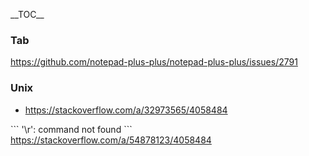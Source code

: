 __TOC__

===Tab===
[[<img src=https://user-images.githubusercontent.com/36441664/63717993-baa9df80-c873-11e9-8504-0f9820dfe27c.png>|https://github.com/notepad-plus-plus/notepad-plus-plus/issues/2791]]

===Unix===
* [[Mapping Windows accounts to POSIX|https://stackoverflow.com/a/32973565/4058484]]
```
'\r': command not found
```
[[<img src=https://i.stack.imgur.com/6r9g6.jpg>|https://stackoverflow.com/a/54878123/4058484]]

